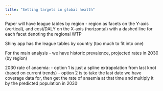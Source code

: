 ```yaml
---
title: "Setting targets in global health"
---
```


Paper will have league tables by region - region as facets on the Y-axis (vertical), and cost/DALY on the X-axis (horizontal) with a dashed line for each facet denoting the regional WTP

Shiny app has the league tables by country (too much to fit into one)

For the main analysis - we have historic prevalence, projected rates in 2030 (by region)

2030 rate of anaemia: 
- option 1 is just a spline extrapolation from last knot (based on current trends)
- option 2 is to take the last date we have coverage data for, then get the rate of anaemia at that time and multiply it by the predicted population in 2030
